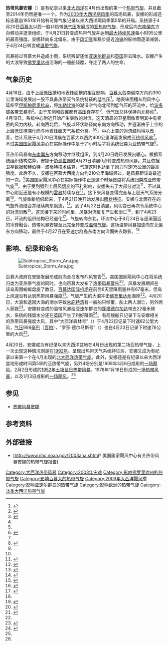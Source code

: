 {{noteTA
|G1=USState
}}
{{Infobox Hurricane
| Name=热带风暴安娜<br />{{lang|en|Tropical Storm Ana}}
| Type=热带风暴
| Year=2003
| Basin=Atl
| Image location=Ana 2003-04-21 1455Z.jpg
| Image name=4月21日，正处最高强度的热带风暴安娜
| Formed=2003年4月20日
| Dissipated=2003年4月27日
| Extratropical=4月24日
| 1-min winds=50
| Pressure=994
| Damages=minimal
| Inflated=
| Fatalities=直接造成2人死亡
| Areas=[[佛罗里达州|佛罗里达州]], [[百慕大|百慕大]], [[亚速尔群岛|亚速尔群岛]]
| Hurricane season=[[2003年大西洋飓风季|2003年大西洋飓风季]]
}}
'''热带风暴安娜'''（{{lang-en|Tropical Storm Ana}}）是有纪录以来[[北大西洋|北大西洋]]在4月份出现的第一个[[热带气旋|热带气旋]]，并且截至2014年仍然是唯一一个。作为[[2003年大西洋飓风季|2003年大西洋飓风季]]的首场风暴，安娜的形成还标志着自1851年开始有可靠气象记录以来大西洋飓风季第5早的开局。系统源于4月20日[[百慕大|百慕大]]以西一股非热带[[低气压|低气压]]发展成的[[亚热带气旋|亚热带气旋]]，形成后向[[罗盘方位|东南偏东]]方向移动并逐渐组织，于4月21日转变成热带气旋并达到[[最大持续风速|最大持续风速]]每小时95公里的最高强度。安娜转向东北偏东，由于[[风切变|风切变]]和稳步逼近[[冷锋|冷锋]]的影响而逐渐减弱，于4月24日转变成[[温带气旋|温带气旋]]。

风暴掠过百慕大并造成小雨，系统残留还给[[亚速尔群岛|亚速尔群岛]]和[[英国|英国]]带去降水。安娜产生的大浪导致[[佛罗里达州|佛罗里达州]]沿海的一艘船倾覆，夺走了两人的生命。

== 气象历史 ==
{{storm path|Ana 2003 track.png}}
4月18日，由于上层[[低压槽|低压槽]]和地表锋面槽的相互影响，[[百慕大|百慕大]]西南偏南方向约390公里海域发展出一股不具备热带天气系统特征的[[低气压|低气压]]<ref name="tcr">{{cite web | author = Jack Beven | year = 2003 | title = Tropical Storm Ana Tropical Cyclone Report | publisher = National Hurricane Center | accessdate = 2014-07-14 | deadurl = yes | archiveurl = https://web.archive.org/web/20140714154948/http://www.nhc.noaa.gov/2003ana.shtml | archivedate = 2014-07-14 | url = http://www.nhc.noaa.gov/2003ana.shtml? }}</ref>。地表锋面槽从烈风中心延伸至[[伊斯帕尼奥拉岛|伊斯帕尼奥拉岛]]，将[[加勒比海|加勒比海]]的潮湿空气向北带到低气压的环流中，给[[波多黎各|波多黎各]]带去暴雨<ref>{{cite report | author = Mike Tichacek | year = 2003 | title = April 18 Tropical Weather Discussion | publisher = National Hurricane Center}}</ref>。由于东侧和西翼都有[[高压脊|高压脊]]存在<ref>{{cite report | author = Robbie Berg | year = 2003 | title = April 19 Tropical Weather Discussion | publisher = National Hurricane Center}}</ref>，低气压总体保持向北移动<ref name="tcr" />。4月19日，系统中心附近开始产生零散的对流，这天清晨的卫星图像表明其中有紧密的风力内核。转向西北后，气旋以环状路径向东南方向移动，并逐渐由于上空的上层低压槽深化而与地表锋面天气系统分离。<ref name="tcr" /><ref>{{cite report | author = Robbie Berg | year = 2003 | title = April 20 Tropical Weather Discussion | publisher = National Hurricane Center}}</ref>。中心上空的对流结构得以改善，估计系统于4月20日清晨在百慕大以西约400公里洋面发展成[[亚热带气旋|亚热带风暴]]<ref name="tcr" />。不过[[国家飓风中心|美国国家飓风中心]]在实际操作中是于21小时后才将系统归类为亚热带气旋<ref name="disc1">{{cite web | author = Jack Beven | year = 2003 | title = Subtropical Storm Ana Discussion One | publisher = National Hurricane Center | accessdate = 2015-03-10 | archivedate = 2012-10-20 | archiveurl = https://web.archive.org/web/20121020195822/http://www.nhc.noaa.gov/archive/2003/dis/al012003.discus.001.shtml | url = http://www.nhc.noaa.gov/archive/2003/dis/al012003.discus.001.shtml? | deadurl = no }}</ref>。

亚热带风暴向[[罗盘方位|东南偏东]]方向移动并继续组织，到4月20日晚已发展出暖心。根据系统组织结构估算，安娜于[[协调世界时|协调世界时]]4月21日清晨0点转变成热带风暴。并且依据{{lang|en|[[QuikSCAT|QuikSCAT]]}}卫星数据和赫伯特－波蒂特技术估算，气旋这时也达到了风力时速95公里的最高强度。此后不久，安娜在百慕大西南方向约210公里海域经过，是风暴距该岛最近的一次。<ref name="tcr" />美国国家飓风中心在实际操作中正是这个时候首度将系统归类成亚热带气旋<ref name="disc1" />。由于受到强烈上层[[风切变|风切变]]的不利影响，安娜失去了大部分[[对流|对流]]<ref name="disc2">{{cite web | author = Richard Pasch | year = 2003 | title = Subtropical Storm Ana Discussion Two | publisher = National Hurricane Center | accessdate = 2015-03-11 | url = http://www.nhc.noaa.gov/archive/2003/dis/al012003.discus.002.shtml? | archiveurl = https://web.archive.org/web/20121020195828/http://www.nhc.noaa.gov/archive/2003/dis/al012003.discus.002.shtml | deadurl = no | archivedate = 2012-10-20 }}</ref>，不过其中心附近还是有小规模的[[雷暴|雷暴]]持续存在<ref name="disc3">{{cite web | author = Miles Lawrence | year = 2003 | title = Subtropical Storm Ana Discussion Three | publisher = National Hurricane Center | accessdate = 2015-03-11 | url = http://www.nhc.noaa.gov/archive/2003/dis/al012003.discus.003.shtml? | archiveurl = https://web.archive.org/web/20121020195833/http://www.nhc.noaa.gov/archive/2003/dis/al012003.discus.003.shtml | deadurl = no | archivedate = 2012-10-20 }}</ref>。接下来风暴变得完全与上层天气系统分离<ref name="disc4">{{cite web | author = Miles Lawrence | year = 2003 | title = Subtropical Storm Ana Discussion Four | publisher = National Hurricane Center | accessdate = 2015-03-11 | url = http://www.nhc.noaa.gov/archive/2003/dis/al012003.discus.004.shtml? | archiveurl = https://web.archive.org/web/20121020195838/http://www.nhc.noaa.gov/archive/2003/dis/al012003.discus.004.shtml | deadurl = no | archivedate = 2012-10-20 }}</ref>，气旋重新组织起来，于4月21日晚开始发展出[[风眼|眼状特征]]。安娜与北面存在的气旋外流结合并继续向东飘流，<ref name="disc5">{{cite web | author = Jack Beven | year = 2003 | title = Subtropical Storm Ana Discussion Five | publisher = National Hurricane Center | accessdate = 2015-03-11 | deadurl = no | archiveurl = https://web.archive.org/web/20090819131409/http://www.nhc.noaa.gov/archive/2003/dis/al012003.discus.005.shtml | url = http://www.nhc.noaa.gov/archive/2003/dis/al012003.discus.005.shtml? | archivedate = 2009-08-19 }}</ref>，到了4月22日清晨，风切变已再次令系统中心的对流消散<ref name="disc6">{{cite web | author = Richard Pasch | year = 2003 | title = Subtropical Storm Ana Discussion Six | publisher = National Hurricane Center | accessdate = 2015-03-11 | archiveurl = https://web.archive.org/web/20121020195843/http://www.nhc.noaa.gov/archive/2003/dis/al012003.discus.006.shtml | deadurl = no | url = http://www.nhc.noaa.gov/archive/2003/dis/al012003.discus.006.shtml? | archivedate = 2012-10-20 }}</ref>。这天接下来的时间里，风暴对流反复产生和消亡<ref name="disc9">{{cite web | author = Stacy Stewart | year = 2003 | title = Tropical Storm Ana Discussion Nine | publisher = National Hurricane Center | accessdate = 2015-03-11 | deadurl = no | archiveurl = https://web.archive.org/web/20121020195850/http://www.nhc.noaa.gov/archive/2003/dis/al012003.discus.009.shtml | url = http://www.nhc.noaa.gov/archive/2003/dis/al012003.discus.009.shtml? | archivedate = 2012-10-20 }}</ref>，到了4月23日，环流的组织结构已经退化<ref name="disc10">{{cite web | author = Richard Pasch | year = 2003 | title = Tropical Storm Ana Discussion Ten | publisher = National Hurricane Center | accessdate = 2015-03-11 | archivedate = 2012-10-20 | archiveurl = https://web.archive.org/web/20121020195856/http://www.nhc.noaa.gov/archive/2003/dis/al012003.discus.010.shtml | url = http://www.nhc.noaa.gov/archive/2003/dis/al012003.discus.010.shtml? | deadurl = no }}</ref>。气旋转向东北，环流中心于4月24日与逐渐逼近的冷锋融合，热带风暴安娜至此完全转变成[[温带气旋|温带气旋]]。这场温带风暴加速向东北偏东方向移动，最终于4月27日在[[亚速尔群岛|亚速尔群岛]]东南方向洋面失去踪影。<ref name="tcr" />

== 影响、纪录和命名 ==
[[Image:Subtropical_Storm_Ana.jpg|right]]

百慕大政府在安娜发展形成前向全岛发布烈风警告<ref>{{cite report | author = Jack Beven | year = 2003 | title = April 20 Special Tropical Disturbance Statement | publisher = National Hurricane Center}}</ref>。美国国家飓风中心在将系统归类为亚热带气旋的同时，也向百慕大发布了[[热带气旋警告|热带风暴警告]]<ref>{{cite web | author = Jack Beven | year = 2003 | title = Subtropical Storm Ana Public Advisory One | publisher = National Hurricane Center | accessdate = 2015-03-11 | url = http://www.nhc.noaa.gov/archive/2003/pub/al012003.public.001.shtml? | archivedate = 2012-10-20 | deadurl = no | archiveurl = https://web.archive.org/web/20121020195901/http://www.nhc.noaa.gov/archive/2003/pub/al012003.public.001.shtml }}</ref>。风暴发展期间在该岛周围蜿蜒盘旋了数日，[[百慕达国际机场|百慕达国际机场]]在前后6天里降雨量共有67毫米，但岛上风速没有达到热带风暴强度<ref>{{cite web | author = Bermuda Weather Service | year = 2003 | title = Bermuda Weather for April 2003 | accessdate = 2012-02-08 | url = http://www.weather.bm/data/2003-04.html | archivedate = 2012-02-08 | deadurl = yes | archiveurl = https://web.archive.org/web/20120208144954/http://www.weather.bm/data/2003-04.html }}</ref>。气旋产生的大浪冲击[[佛罗里达州|佛罗里达州]]海岸<ref name="tcr" />。4月20日，大浪和退回大海的潮水导致[[朱庇特_(佛罗里达州)|朱庇特湾]]有一艘船只倾覆，船上两人溺亡，另外两人获救<ref>{{cite web | author = National Climatic Data Center | year = 2003 | title = Tropical Storm Ana Event Report | accessdate = 2011-05-20 | archivedate = 2011-05-20 | deadurl = yes | archiveurl = https://web.archive.org/web/20110520001315/http://www4.ncdc.noaa.gov/cgi-win/wwcgi.dll?wwevent~ShowEvent~489312 | url = http://www4.ncdc.noaa.gov/cgi-win/wwcgi.dll?wwevent~ShowEvent~489312 }}</ref>。安娜转变成的温带风暴给亚速尔群岛的[[蓬塔德尔加达|蓬塔德尔加达]]带去22毫米降水，系统的残留水分还在[[英国|英国]]产生了利好降雨<ref>{{cite web | author = Gary Padgett | year = 2003 | title = April 2003 Global Tropical Cyclone Summary | archiveurl = https://web.archive.org/web/20141027202639/http://australiasevereweather.com/cyclones/2003/summ0304.htm | accessdate = 2015-03-11 | url = http://www.australiasevereweather.com/cyclones/2003/summ0304.htm | archivedate = 2014-10-27 | deadurl = no }}</ref>。有两艘船只记录下与安娜相关的热带风暴强度大风，其中“大西洋森林号”（{{lang|en|Atlantic Forest}}）于4月22日记录下时速82公里大风，[[气压|气压]]998[[巴|毫巴]]（[[帕斯卡|百帕]]），“罗莎·德尔马斯号”（{{lang|en|Rosa Delmas}}）也在4月23日记录下时速76公里的大风<ref name="tcr" />。

4月20日，安娜成为有纪录以来大西洋盆地在4月份出现的第二场亚热带气旋，上一次出现这种情况则是在[[1992年大西洋飓风季#第一号亚热带风暴|1992年]]。呈现出热带天气系统特征后，安娜又成为有纪录以来第一个在4月出现的[[北大西洋热带气旋|北大西洋热带气旋]]。此外，安娜还是有纪录以来大西洋盆地形成时间第5早的亚热带气旋，另外4场分别是1908年3月6日成形的[[1908年大西洋飓风季#第一号飓风|一场飓风]]、2月2日形成的[[1952年土拨鼠日热带风暴|1952年土拨鼠日热带风暴]]、1978年1月18日形成的[[1978年大西洋飓风季#第一号亚热带风暴|一场热带风暴]]，以及1月3日成形的[[1938年大西洋飓风季#第一号飓风|一场飓风]]。<ref name="tcr" />

== 参见 ==
{{portal|热带气旋}}
* [[热带风暴安娜|热带风暴安娜]]

== 参考资料 ==
{{reflist|colwidth=30em}}

== 外部链接 ==
{{Commons category|Tropical Storm Ana (2003)}}
* [http://www.nhc.noaa.gov/2003ana.shtml? 美国国家飓风中心有关热带风暴安娜的热带气旋报告]{{Wayback|url=http://www.nhc.noaa.gov/2003ana.shtml |date=20140714154948 }}

{{2003 Atlantic hurricane season buttons}}
{{淡季大西洋热带气旋}}
[[Category:大西洋热带风暴|Category:大西洋热带风暴]]
[[Category:2003年灾难|Category:2003年灾难]]
[[Category:影响佛罗里达州的热带气旋|Category:影响佛罗里达州的热带气旋]]
[[Category:影响百慕大的热带气旋|Category:影响百慕大的热带气旋]]
[[Category:2003年大西洋飓风季|Category:2003年大西洋飓风季]]
[[Category:影响亚速尔群岛的热带气旋|Category:影响亚速尔群岛的热带气旋]]
[[Category:影响欧洲的热带气旋|Category:影响欧洲的热带气旋]]
[[Category:淡季大西洋热带气旋|Category:淡季大西洋热带气旋]]
{{Good article}}